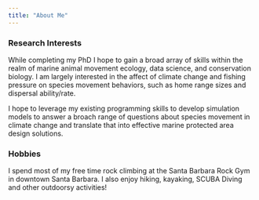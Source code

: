 ```yaml
---
title: "About Me"
---
```


### Research Interests

While completing my PhD I hope to gain a broad array of skills within the realm of marine animal movement ecology, data science, and conservation biology. I am largely interested in the affect of climate change and fishing pressure on species movement behaviors, such as home range sizes and dispersal ability/rate. 

I hope to leverage my existing programming skills to develop simulation models to answer a broach range of questions about species movement in climate change and translate that into effective marine protected area design solutions. 

### Hobbies

I spend most of my free time rock climbing at the Santa Barbara Rock Gym in downtown Santa Barbara. I also enjoy hiking, kayaking, SCUBA Diving and other outdoorsy activities!